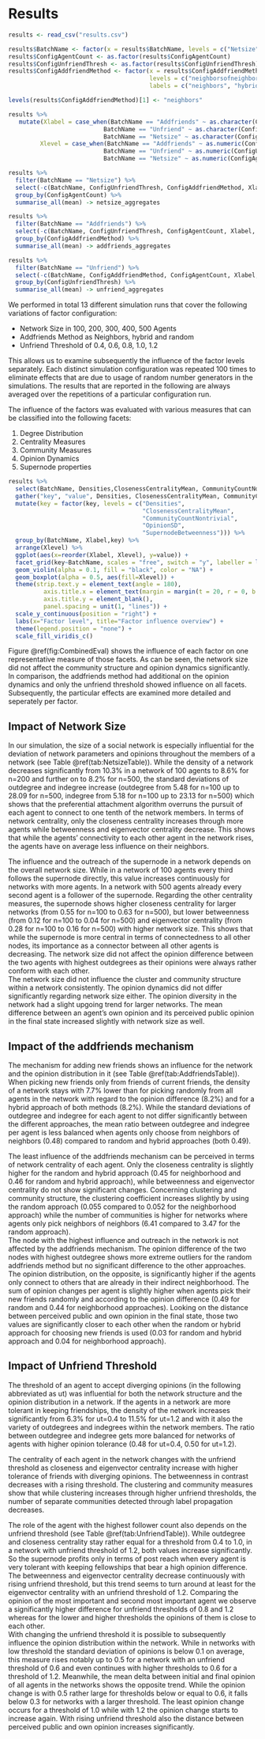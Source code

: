 # Results

```r

results <- read_csv("results.csv")

results$BatchName <- factor(x = results$BatchName, levels = c("Netsize", "Addfriends", "Unfriend"))
results$ConfigAgentCount <- as.factor(results$ConfigAgentCount)
results$ConfigUnfriendThresh <- as.factor(results$ConfigUnfriendThresh)
results$ConfigAddfriendMethod <- factor(x = results$ConfigAddfriendMethod, 
                                        levels = c("neighborsofneighbors", "hybrid", "random"), 
                                        labels = c("neighbors", "hybrid", "random"))

levels(results$ConfigAddfriendMethod)[1] <- "neighbors"

results %>% 
   mutate(Xlabel = case_when(BatchName == "Addfriends" ~ as.character(ConfigAddfriendMethod),
                           BatchName == "Unfriend" ~ as.character(ConfigUnfriendThresh),
                           BatchName == "Netsize" ~ as.character(ConfigAgentCount)),
         Xlevel = case_when(BatchName == "Addfriends" ~ as.numeric(ConfigAddfriendMethod),
                           BatchName == "Unfriend" ~ as.numeric(ConfigUnfriendThresh),
                           BatchName == "Netsize" ~ as.numeric(ConfigAgentCount))) -> results

results %>% 
  filter(BatchName == "Netsize") %>% 
  select(-c(BatchName, ConfigUnfriendThresh, ConfigAddfriendMethod, Xlabel, Xlevel)) %>% 
  group_by(ConfigAgentCount) %>% 
  summarise_all(mean) -> netsize_aggregates

results %>% 
  filter(BatchName == "Addfriends") %>% 
  select(-c(BatchName, ConfigUnfriendThresh, ConfigAgentCount, Xlabel, Xlevel)) %>% 
  group_by(ConfigAddfriendMethod) %>% 
  summarise_all(mean) -> addfriends_aggregates

results %>% 
  filter(BatchName == "Unfriend") %>% 
  select(-c(BatchName, ConfigAddfriendMethod, ConfigAgentCount, Xlabel, Xlevel)) %>% 
  group_by(ConfigUnfriendThresh) %>% 
  summarise_all(mean) -> unfriend_aggregates
```

We performed in total 13 different simulation runs that cover the following variations of factor configuration:

- Network Size in 100, 200, 300, 400, 500 Agents
- Addfriends Method as Neighbors, hybrid and random
- Unfriend Threshold of 0.4, 0.6, 0.8, 1.0, 1.2

This allows us to examine subsequently the influence of the factor levels separately.
Each distinct simulation configuration was repeated 100 times to eliminate effects that are due to usage of random number generators in the simulations.
The results that are reported in the following are always averaged over the repetitions of a particular configuration run.

The influence of the factors was evaluated with various measures that can be classified into the following facets:

1) Degree Distribution
2) Centrality Measures
3) Community Measures
4) Opinion Dynamics
5) Supernode properties

```r
results %>% 
  select(BatchName, Densities,ClosenessCentralityMean, CommunityCountNontrivial, OpinionSD, SupernodeBetweenness, Xlabel, Xlevel) %>% 
  gather("key", "value", Densities, ClosenessCentralityMean, CommunityCountNontrivial, OpinionSD, SupernodeBetweenness) %>% 
  mutate(key = factor(key, levels = c("Densities", 
                                      "ClosenessCentralityMean", 
                                      "CommunityCountNontrivial", 
                                      "OpinionSD", 
                                      "SupernodeBetweenness"))) %>% 
  group_by(BatchName, Xlabel,key) %>%
  arrange(Xlevel) %>% 
  ggplot(aes(x=reorder(Xlabel, Xlevel), y=value)) +
  facet_grid(key~BatchName, scales = "free", switch = "y", labeller = label_wrap_gen(width=10)) +
  geom_violin(alpha = 0.1, fill = "black", color = "NA") +
  geom_boxplot(alpha = 0.5, aes(fill=Xlevel)) +
  theme(strip.text.y = element_text(angle = 180),
          axis.title.x = element_text(margin = margin(t = 20, r = 0, b = 0, l = 0)),
          axis.title.y = element_blank(),
          panel.spacing = unit(1, "lines")) +
  scale_y_continuous(position = "right") +
  labs(x="Factor level", title="Factor influence overview") +
  theme(legend.position = "none") +
  scale_fill_viridis_c()
```

Figure \@ref(fig:CombinedEval) shows the influence of each factor on one representative measure of those facets.
As can be seen, the network size did not affect the community structure and opinion dynamics significantly.
In comparison, the addfriends method had additional on the opinion dynamics and only the unfriend threshold showed influence on all facets. Subsequently, the particular effects are examined more detailed and seperately per factor.

## Impact of Network Size
In our simulation, the size of a social network is especially influential for the deviation of network parameters and opinions throughout the members of a network  (see Table \@ref(tab:NetsizeTable)).
While the density of a network decreases significantly from 10.3% in a network of 100 agents to 8.6% for n=200 and further on to 8.2% for n=500, the standard deviations of outdegree and indegree increase (outdegree from 5.48 for n=100 up to 28.09 for n=500, indegree from 5.18 for n=100 up to 23.13 for n=500) which shows that the preferential attachment algorithm overruns the pursuit of each agent to connect to one tenth of the network members.
In terms of network centrality, only the closeness centrality increases through more agents while betweenness and eigenvector centrality decrease.
This shows that while the agents' connectivity to each other agent in the network rises, the agents have on average less influence on their neighbors.


The influence and the outreach of the supernode in a network depends on the overall network size.
While in a network of 100 agents every third follows the supernode directly, this value increases continuously for networks with more agents.
In a network with 500 agents already every second agent is a follower of the supernode.
Regarding the other centrality measures, the supernode shows higher closeness centrality for larger networks (from 0.55 for n=100 to 0.63 for n=500), but lower betweenness (from 0.12 for n=100 to 0.04 for n=500) and eigenvector centrality (from 0.28 for n=100 to 0.16 for n=500) with higher network size.
This shows that while the supernode is more central in terms of connectedness to all other nodes, its importance as a connector between all other agents is decreasing.
The network size did not affect the opinion difference between the two agents with highest outdegrees as their opinions were always rather conform with each other.  
The network size did not influence the cluster and community structure within a network consistently.
The opinion dynamics did not differ significantly regarding network size either.
The opinion diversity in the network had a slight upgoing trend for larger networks.
The mean difference between an agent's own opinion and its perceived public opinion in the final state increased slightly with network size as well.

\begin{table}[]
\caption{Influence of the Network Size.}\label{tab:NetsizeTable}
\begin{tabular*}{\textwidth}{@{\extracolsep{\fill}}llllll}
\hline
Network Size & 100 & 200 & 300 & 400 & 500 \\ \hline
Densities & 0.103 & 0.086 & 0.085 & 0.084 & 0.082 \\
OutdegreeSD & 5.483701 & 11.163 & 16.946 & 22.654 & 28.092 \\
IndegreeSD & 5.182528 & 9.722809 & 14.309 & 18.885 & 23.130 \\
OutdegreeIndegreeRatioMean & 0.503 & 0.495 & 0.493 & 0.491 & 0.491 \\
ClosenessCentralityMean & 0.396 & 0.430 & 0.448 & 0.455 & 0.461 \\
BetweennessCentralityMean & 0.016 & 0.007 & 0.004 & 0.003 & 0.002 \\
EigenCentralityMean & 0.082 & 0.055 & 0.045 & 0.038 & 0.034 \\
ClustCoeff & 0.069 & 0.056 & 0.056 & 0.056 & 0.055 \\
CommunityCount & 3.010 & 3.020 & 3.090 & 3.420 & 2.960 \\
OpinionSD & 0.062 & 0.065 & 0.063 & 0.082 & 0.105 \\
OpChangeDeltaMean & 0.484 & 0.498 & 0.498 & 0.493 & 0.487 \\
PublOwnOpinionDiff & 0.020 & 0.021 & 0.021 & 0.023 & 0.026 \\
SupernodeOutdegree & 32.83 & 75.74 & 121.670 & 161.250 & 210.860 \\
SupernodeCloseness & 0.551 & 0.609 & 0.625 & 0.625 & 0.633 \\
SupernodeBetweenness & 0.126 & 0.082 & 0.060 & 0.047 & 0.043 \\
SupernodeEigen & 0.283 & 0.238 & 0.205 & 0.178 & 0.164 \\
Supernode1st2ndOpdiff & 0.023 & 0.007 & 0.009 & 0.009 & 0.032 \\ \hline
\end{tabular*}
\end{table}

## Impact of the addfriends mechanism

The mechanism for adding new friends shows an influence for the network and the opinion distribution in it (see Table \@ref(tab:AddfriendsTable)).
When picking new friends only from friends of current friends, the density of a network stays with 7.7% lower than for picking randomly from all agents in the network with regard to the opinion difference (8.2%) and for a hybrid approach of both methods (8.2%).
While the standard deviations of outdegree and indegree for each agent to not differ significantly between the different approaches, the mean ratio between outdegree and indegree per agent is less balanced when agents only choose from neighbors of neighbors (0.48) compared to random and hybrid approaches (both 0.49).

The least influence of the addfriends mechanism can be perceived in terms of network centrality of each agent.
Only the closeness centrality is slightly higher for the random and hybrid approach (0.45 for neighborhood and 0.46 for random and hybrid approach), while betweenness and eigenvector centrality do not show significant changes.
Concerning clustering and community structure, the clustering coefficient increases slightly by using the random approach (0.055 compared to 0.052 for the neighborhood approach) while the number of communities is higher for networks where agents only pick neighbors of neighbors (6.41 compared to 3.47 for the random approach).  
The node with the highest influence and outreach in the network is not affected by the addfriends mechanism.
The opinion difference of the two nodes with highest outdegree shows more extreme outliers for the random addfriends method but no significant difference to the other approaches.
The opinion distribution, on the opposite, is significantly higher if the agents only connect to others that are already in their indirect neighborhood.
The sum of opinion changes per agent is slightly higher when agents pick their new friends randomly and according to the opinion difference (0.49 for random and 0.44 for neighborhood approaches).
Looking on the distance between perceived public and own opinion in the final state, those two values are significantly closer to each other when the random or hybrid approach for choosing new friends is used (0.03 for random and hybrid approach and 0.04 for neighborhood approach).

\begin{table}[]
\caption{Influence of the Addfriends method.}\label{tab:AddfriendsTable}
\begin{tabular*}{\textwidth}{@{}l@{\extracolsep{\fill}}lll@{}}
\hline
Addfriends Method & neighbors & hybrid & random \\ \hline
Densities & 0.077 & 0.082 & 0.082 \\
OutdegreeSD & 29.148 & 28.074 & 28.230 \\
IndegreeSD & 24.148 & 23.102 & 23.263 \\
OutdegreeIndegreeRatioMean & 0.483 & 0.491 & 0.491 \\
ClosenessCentralityMean & 0.451 & 0.461 & 0.460 \\
BetweennessCentralityMean & 0.002 & 0.002 & 0.002 \\
EigenCentralityMean & 0.034 & 0.034 & 0.034 \\
ClustCoeff & 0.052 & 0.055 & 0.055 \\
CommunityCount & 6.410 & 3.820 & 3.470 \\
OpinionSD & 0.226 & 0.106 & 0.110 \\
OpChangeDeltaMean & 0.442 & 0.488 & 0.489 \\
PublOwnOpinionDiff & 0.041 & 0.026 & 0.026 \\
SupernodeOutdegree & 206.700 & 209.100 & 207.850 \\
SupernodeCloseness & 0.626 & 0.631 & 0.630 \\
SupernodeBetweenness & 0.043 & 0.042 & 0.041 \\
SupernodeEigen & 0.165 & 0.165 & 0.163 \\
SupernodeOpinion & -0.019 & -0.007 & 0.000 \\
Supernode1st2ndOpdiff & 0.090 & 0.028 & 0.047 \\ \hline
\end{tabular*}
\end{table}


## Impact of Unfriend Threshold

The threshold of an agent to accept diverging opinions (in the following abbreviated as ut) was influential for both the network structure and the opinion distribution in a network.
If the agents in a network are more tolerant in keeping friendships, the density of the network increases significantly from 6.3% for ut=0.4 to 11.5% for ut=1.2 and with it also the variety of outdegrees and indegrees within the network members.
The ratio between outdegree and indegree gets more balanced for networks of agents with higher opinion tolerance (0.48 for ut=0.4, 0.50 for ut=1.2).

The centrality of each agent in the network changes with the unfriend threshold as closeness and eigenvector centrality increase with higher tolerance of friends with diverging opinions. The betweenness in contrast decreases with a rising threshold.
The clustering and community measures show that while clustering increases through higher unfriend thresholds, the number of separate communities detected through label propagation decreases.

The role of the agent with the highest follower count also depends on the unfriend threshold (see Table \@ref(tab:UnfriendTable)).
While outdegree and closeness centrality stay rather equal for a threshold from 0.4 to 1.0, in a network with unfriend threshold of 1.2, both values increase significantly.
So the supernode profits only in terms of post reach when every agent is very tolerant with keeping fellowships that bear a high opinion difference. 
The betweenness and eigenvector centrality decrease continuously with rising unfriend threshold, but this trend seems to turn around at least for the eigenvector centrality with an unfriend threshold of 1.2.
Comparing the opinion of the most important and second most important agent we observe a significantly higher difference for unfriend thresholds of 0.8 and 1.2 whereas for the lower and higher thresholds the opinions of them is close to each other.  
With changing the unfriend threshold it is possible to subsequently influence the opinion distribution within the network.
While in networks with low threshold the standard deviation of opinions is below 0.1 on average, this measure rises notably up to 0.5 for a network with an unfriend threshold of 0.6 and even continues with higher thresholds to 0.6 for a threshold of 1.2.
Meanwhile, the mean delta between initial and final opinion of all agents in the networks shows the opposite trend.
While the opinion change is with 0.5 rather large for thresholds below or equal to 0.6, it falls below 0.3 for networks with a larger threshold.
The least opinion change occurs for a threshold of 1.0 while with 1.2 the opinion change starts to increase again.
With rising unfriend threshold also the distance between perceived public and own opinion increases significantly.

\begin{table}[]
\caption{Influence of the unfriend threshold.}\label{tab:UnfriendTable}
\begin{tabular*}{\textwidth}{@{\extracolsep{\fill}}llllll}
\hline
Unfriend Threshold & 0.4 & 0.6 & 0.8 & 1.0 & 1.2 \\ \hline
Densities & 0.063 & 0.082 & 0.094 & 0.108 & 0.115 \\
OutdegreeSD & 26.693 & 27.921 & 29.209 & 31.545 & 36.109 \\
IndegreeSD & 19.050 & 23.133 & 26.923 & 30.335 & 35.134 \\
OutdegreeIndegreeRatioMean & 0.479 & 0.491 & 0.496 & 0.498 & 0.498 \\
ClosenessCentralityMean & 0.426 & 0.460 & 0.482 & 0.499 & 0.521 \\
BetweennessCentralityMean & 0.003 & 0.002 & 0.002 & 0.002 & 0.002 \\
EigenCentralityMean & 0.031 & 0.034 & 0.036 & 0.038 & 0.038 \\
ClustCoeff & 0.051 & 0.055 & 0.055 & 0.058 & 0.060 \\
CommunityCount & 6.700 & 3.200 & 1.170 & 1.350 & 1.290 \\
OpinionSD & 0.070 & 0.096 & 0.470 & 0.582 & 0.589 \\
OpChangeDeltaMean & 0.496 & 0.487 & 0.256 & 0.215 & 0.274 \\
PublOwnOpinionDiff & 0.021 & 0.025 & 0.120 & 0.170 & 0.184 \\
SupernodeOutdegree & 208.030 & 205.920 & 201.590 & 206.360 & 244.780 \\
SupernodeCloseness & 0.629 & 0.628 & 0.624 & 0.631 & 0.663 \\
SupernodeBetweenness & 0.054 & 0.041 & 0.033 & 0.029 & 0.037 \\
SupernodeEigen & 0.183 & 0.164 & 0.152 & 0.139 & 0.148 \\
Supernode1st2ndOpdiff & 0.005 & 0.027 & 0.252 & 0.362 & 0.085 \\ \hline
\end{tabular*}
\end{table}
